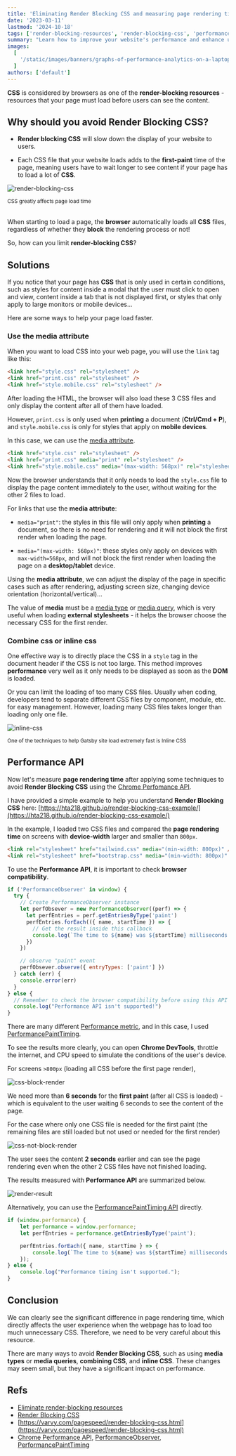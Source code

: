 ```yaml
---
title: 'Eliminating Render Blocking CSS and measuring page rendering time with Performance API'
date: '2023-03-11'
lastmod: '2024-10-18'
tags: ['render-blocking-resources', 'render-blocking-css', 'performance', 'chrome-performance-api']
summary: "Learn how to improve your website's performance and enhance user experience by avoiding render blocking CSS. Using the Chrome Performance API to measure and optimize page rendering time."
images:
  [
    '/static/images/banners/graphs-of-performance-analytics-on-a-laptop-screen__lukechesser__JKUTrJ4vK00.jpeg',
  ]
authors: ['default']
---
```


**CSS** is considered by browsers as one of the **render-blocking resources** - resources that your page must load before users can see the content.

## Why should you avoid Render Blocking CSS?

- **Render blocking CSS** will slow down the display of your website to users.

- Each CSS file that your website loads adds to the **first-paint** time of the page, meaning users have to wait longer to see content if your page has to load a lot of **CSS**.

![render-blocking-css](/static/images/render-blocking-css.png)

<div class="pt-2 text-center italic">
  <small>CSS greatly affects page load time</small>
</div>
<br />

When starting to load a page, the **browser** automatically loads all **CSS** files, regardless of whether they **block** the rendering process or not!

So, how can you limit **render-blocking CSS**?

## Solutions

If you notice that your page has **CSS** that is only used in certain conditions,
such as styles for content inside a modal that the user must click to open and view, content inside a tab that is not displayed first, or styles that only apply to large monitors or mobile devices...

Here are some ways to help your page load faster.

### Use the media attribute

When you want to load CSS into your web page, you will use the `link` tag like this:

```html
<link href="style.css" rel="stylesheet" />
<link href="print.css" rel="stylesheet" />
<link href="style.mobile.css" rel="stylesheet" />
```

After loading the HTML, the browser will also load these 3 CSS files and only display the content after all of them have loaded.

However, `print.css` is only used when **printing** a document (**Ctrl/Cmd + P**), and `style.mobile.css` is only for styles that apply on **mobile devices**.

In this case, we can use the [media attribute](https://developer.mozilla.org/en-US/docs/Web/HTML/Element/link#attr-media).

```html
<link href="style.css" rel="stylesheet" />
<link href="print.css" media="print" rel="stylesheet" />
<link href="style.mobile.css" media="(max-width: 568px)" rel="stylesheet" />
```

Now the browser understands that it only needs to load the `style.css` file to display the page content immediately to the user, without waiting for the other 2 files to load.

For links that use the **media attribute**:

- `media="print"`: the styles in this file will only apply when **printing** a document, so there is no need for rendering and it will not block the first render when loading the page.

- `media="(max-width: 568px)"`: these styles only apply on devices with `max-width=568px`, and will not block the first render when loading the page on a **desktop/tablet** device.

Using the **media attribute**, we can adjust the display of the page in specific cases such as after rendering, adjusting screen size, changing device orientation (horizontal/vertical)...

The value of **media** must be a [media type](https://developer.mozilla.org/en-US/docs/Web/CSS/@media#Description) or [media query](https://developer.mozilla.org/en-US/docs/Web/CSS/Media_queries), which is very useful when loading **external stylesheets** - it helps the browser choose the necessary CSS for the first render.

### Combine css or inline css

One effective way is to directly place the CSS in a `style` tag in the document header if the CSS is not too large. This method improves **performance** very well as it only needs to be displayed as soon as the **DOM** is loaded.

Or you can limit the loading of too many CSS files. Usually when coding, developers tend to separate different CSS files by component, module, etc. for easy management. However, loading many CSS files takes longer than loading only one file.

![inline-css](/static/images/inline-css.png)

<div class="pt-2 text-center italic">
  <small>One of the techniques to help Gatsby site load extremely fast is Inline CSS</small>
</div>

## Performance API

Now let's measure **page rendering time** after applying some techniques to avoid **Render Blocking CSS** using the [Chrome Perfomance API](https://developer.mozilla.org/en-US/docs/Web/API/Performance).

I have provided a simple example to help you understand **Render Blocking CSS** here: [https://hta218.github.io/render-blocking-css-example/](https://hta218.github.io/render-blocking-css-example/)

In the example, I loaded two CSS files and compared the **page rendering time** on screens with **device-width** larger and smaller than `800px`.

```html
<link rel="stylesheet" href="tailwind.css" media="(min-width: 800px)" />
<link rel="stylesheet" href="bootstrap.css" media="(min-width: 800px)" />
```

To use the **Performance API**, it is important to check **browser compatibility**.

```javascript
if ('PerformanceObserver' in window) {
  try {
    // Create PerformanceObserver instance
    let perfObsever = new PerformanceObserver((perf) => {
      let perfEntries = perf.getEntriesByType('paint')
      perfEntries.forEach(({ name, startTime }) => {
        // Get the result inside this callback
        console.log(`The time to ${name} was ${startTime} milliseconds.`)
      })
    })

    // observe "paint" event
    perfObsever.observe({ entryTypes: ['paint'] })
  } catch (err) {
    console.error(err)
  }
} else {
  // Remember to check the browser compatibility before using this API
  console.log("Performance API isn't supported!")
}
```

There are many different [Performance metric](https://developer.mozilla.org/en-US/docs/Web/API/PerformanceEntry), and in this case, I used [PerformancePaintTiming](https://developer.mozilla.org/en-US/docs/Web/API/PerformancePaintTiming).

To see the results more clearly, you can open **Chrome DevTools**, throttle the internet, and CPU speed to simulate the conditions of the user's device.

For screens `>800px` (loading all CSS before the first page render),

![css-block-render](/static/images/css-block-render.png)

We need more than **6 seconds** for the **first paint** (after all CSS is loaded) - which is equivalent to the user waiting 6 seconds to see the content of the page.

For the case where only one CSS file is needed for the first paint (the remaining files are still loaded but not used or needed for the first render)

![css-not-block-render](/static/images/css-not-block-render.png)

The user sees the content **2 seconds** earlier and can see the page rendering even when the other 2 CSS files have not finished loading.

The results measured with **Performance API** are summarized below.

![render-result](/static/images/render-result.png)

Alternatively, you can use the [PerformancePaintTiming API](https://developer.mozilla.org/en-US/docs/Web/API/PerformancePaintTiming) directly.

```javascript
if (window.performance) {
	let performance = window.performance;
	let perfEntries = performance.getEntriesByType('paint');

	perfEntries.forEach({ name, startTime } => {
		console.log(`The time to ${name} was ${startTime} milliseconds.`);
	});
} else {
	console.log("Performance timing isn't supported.");
}
```

## Conclusion

We can clearly see the significant difference in page rendering time, which directly affects the user experience when the webpage has to load too much unnecessary CSS.
Therefore, we need to be very careful about this resource.

There are many ways to avoid **Render Blocking CSS**, such as using **media types** or **media queries**, **combining CSS**, and **inline CSS**.
These changes may seem small, but they have a significant impact on performance.

## Refs

- [Eliminate render-blocking resources](https://web.dev/render-blocking-resources/)
- [Render Blocking CSS](https://developers.google.com/web/fundamentals/performance/critical-rendering-path/render-blocking-css)
- [https://varvy.com/pagespeed/render-blocking-css.html](https://varvy.com/pagespeed/render-blocking-css.html)
- [Chrome Performance API](https://developer.mozilla.org/en-US/docs/Web/API/Performance), [PerformanceObserver](https://developer.mozilla.org/en-US/docs/Web/API/PerformanceObserver/PerformanceObserver), [PerformancePaintTiming](https://developer.mozilla.org/en-US/docs/Web/API/PerformancePaintTiming)
